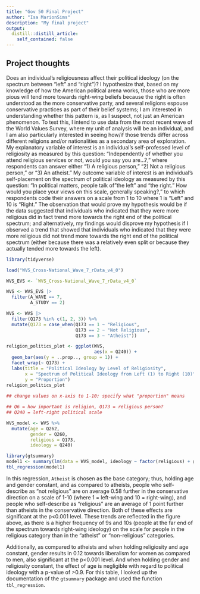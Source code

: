 ```yaml
---
title: "Gov 50 Final Project"
author: "Isa MarionSims"
description: "My final project"
output:
  distill::distill_article:
    self_contained: false
---
```




## Project thoughts

Does an individual’s religiousness affect their political ideology (on the spectrum between “left” and “right”)?  I hypothesize that, based on my knowledge of how the American political arena works, those who are more pious will tend more towards right-wing beliefs because the right is often understood as the more conservative party, and several religions espouse conservative practices as part of their belief systems; I am interested in understanding whether this pattern is, as I suspect, not just an American phenomenon.  To test this, I intend to use data from the most recent wave of the World Values Survey, where my unit of analysis will be an individual, and I am also particularly interested in seeing how/if those trends differ across different religions and/or nationalities as a secondary area of exploration.  My explanatory variable of interest is an individual’s self-professed level of religiosity as measured by this question: “Independently of whether you attend religious services or not, would you say you are…?,” where respondents can answer either “1) A religious person,” “2) Not a religious person,” or “3) An atheist.”  My outcome variable of interest is an individual’s self-placement on the spectrum of political ideology as measured by this question: “In political matters, people talk of "the left" and "the right."  How would you place your views on this scale, generally speaking?,” to which respondents code their answers on a scale from 1 to 10 where 1 is “Left” and 10 is “Right.”  The observation that would prove my hypothesis would be if the data suggested that individuals who indicated that they were more religious did in fact trend more towards the right end of the political spectrum; and alternatively, my findings would disprove my hypothesis if I observed a trend that showed that individuals who indicated that they were more religious did not trend more towards the right end of the political spectrum (either because there was a relatively even split or because they actually tended more towards the left).


```r
library(tidyverse)

load("WVS_Cross-National_Wave_7_rData_v4_0")

WVS_EVS <- `WVS_Cross-National_Wave_7_rData_v4_0`

```

```r
WVS <- WVS_EVS |>
  filter(A_WAVE == 7,
         A_STUDY == 2)

WVS <- WVS |>
  filter(Q173 %in% c(1, 2, 3)) %>%
  mutate(Q173 = case_when(Q173 == 1 ~ "Religious",
                          Q173 == 2 ~ "Not Religious",
                          Q173 == 3 ~ "Atheist"))

religion_politics_plot <- ggplot(WVS,
                                 aes(x = Q240)) +
  geom_bar(aes(y = ..prop.., group = 1)) +
  facet_wrap(~ Q173) +
  labs(title = "Political Ideology by Level of Religiosity",
       x = "Spectrum of Political Ideology from Left (1) to Right (10)",
       y = "Proportion")
religion_politics_plot
  
## change values on x-axis to 1-10; specify what "proportion" means

## Q6 = how important is religion, Q173 = religious person?
## Q240 = left-right political scale
```

```r
WVS_model <- WVS %>%
  mutate(age = Q262,
         gender = Q260,
         religious = Q173,
         ideology = Q240)

library(gtsummary)
model1 <- summary(lm(data = WVS_model, ideology ~ factor(religious) + gender + age))
tbl_regression(model1)
```

In this regression, `Atheist` is chosen as the base category; thus, holding age and gender constant, and as compared to atheists, people who self-describe as "not religious" are on average 0.58 further in the conservative direction on a scale of 1-10 (where 1 = left-wing and 10 = right-wing), and people who self-describe as "religious" are an average of 1 point further than atheists in the conservative direction.  Both of these effects are significant at the p<0.001 level.  These trends are reflected in the figure above, as there is a higher frequency of 9s and 10s (people at the far end of the spectrum towards right-wing ideology) on the scale for people in the religious category than in the "atheist" or "non-religious" categories.

Additionally, as compared to atheists and when holding religiosity and age constant, gender results in 0.12 towards liberalism for women as compared to men, also significant at the p<0.001 level.  And when holding gender and religiosity constant, the effect of age is negligible with regard to political ideology with a p-value of >0.9.  For this table, I looked up the documentation of the `gtsummary` package and used the function `tbl_regression`.
